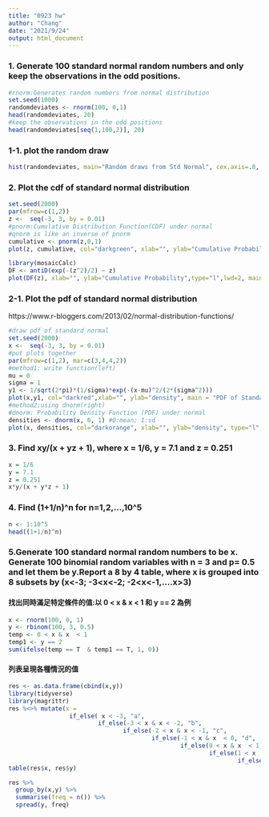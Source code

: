 ```yaml
---
title: "0923 hw"
author: "Chang"
date: "2021/9/24"
output: html_document
---
```

### 1. Generate 100 standard normal random numbers and only keep the observations in the odd positions.
```r
#rnorm:Generates random numbers from normal distribution
set.seed(1000)
randomdeviates <- rnorm(100, 0,1)
head(randomdeviates, 20)
#keep the observations in the odd positions
head(randomdeviates[seq(1,100,2)], 20)
```

### 1-1. plot the random draw
```r
hist(randomdeviates, main="Random draws from Std Normal", cex.axis=.8, xlim=c(-4,4))
```

### 2. Plot the cdf of standard normal distribution
```r
set.seed(2000)
par(mfrow=c(1,2))
z <-  seq(-3, 3, by = 0.01)
#pnorm:Cumulative Distribution Function(CDF) under normal
#qnorm is like an inverse of pnorm
cumulative <- pnorm(z,0,1)
plot(z, cumulative, col="darkgreen", xlab="", ylab="Cumulative Probability",type="l",lwd=2, main="CDF of Standard Normal", cex.axis=.8 )

library(mosaicCalc)
DF <- antiD(exp(-(z^2)/2) ~ z)
plot(DF(z), xlab="", ylab="Cumulative Probability",type="l",lwd=2, main="CDF of Standard Normal", cex.axis=.8 ,col="orange")

```

### 2-1. Plot the pdf of standard normal distribution
https://www.r-bloggers.com/2013/02/normal-distribution-functions/
```r
#draw pdf of standard normal
set.seed(2000)
x <-  seq(-3, 3, by = 0.01)
#put plots together
par(mfrow=c(1,2), mar=c(3,4,4,2))
#method1: write function(left)
mu = 0
sigma = 1
y1 <- 1/sqrt(2*pi)*(1/sigma)*exp(-(x-mu)^2/(2*(sigma^2)))
plot(x,y1, col="darkred",xlab="", ylab="density", main = "PDF of Standard Normal", type = "l",lwd=2, cex.axis=0.8)
#method2:using dnorm(right)
#dnorm: Probability Density Function (PDF) under normal
densities <- dnorm(x, 0, 1) #0:mean; 1:sd
plot(x, densities, col="darkorange", xlab="", ylab="density", type="l",lwd=2, main="PDF of Standard Normal", cex.axis=.8)

```

### 3. Find xy/(x + yz + 1), where x = 1/6, y = 7.1 and z = 0.251
```r
x = 1/6
y = 7.1
z = 0.251
x*y/(x + y*z + 1)
```
### 4. Find (1+1/n)^n for n=1,2,...,10^5
```r
n <- 1:10^5
head((1+1/n)^n)
```

### 5.Generate 100 standard normal random numbers to be x. Generate 100 binomial random variables with n = 3 and p= 0.5 and let them be y.Report a 8 by 4 table, where x is grouped into 8 subsets by (x<-3; -3<x<-2; -2<x<-1,….x>3)

#### 找出同時滿足特定條件的值:以 0 < x & x  < 1 和  y == 2 為例
```r
x <- rnorm(100, 0, 1)
y <- rbinom(100, 3, 0.5)
temp <- 0 < x & x  < 1
temp1 <- y == 2
sum(ifelse(temp == T  & temp1 == T, 1, 0))
```

#### 列表呈現各種情況的值
```r
res <- as.data.frame(cbind(x,y))
library(tidyverse)
library(magrittr)
res %<>% mutate(x = 
                 if_else( x < -3, "a",
                         if_else(-3 < x & x < -2, "b",
                                if_else(-2 < x & x < -1, "c",
                                        if_else(-1 < x & x  < 0, "d", 
                                                if_else(0 < x & x  < 1, "e",
                                                        if_else(1 < x  & x < 2, "f",
                                                                if_else(2 < x & x < 3, "g", "h"))))))))
table(res$x, res$y)

res %>% 
  group_by(x,y) %>%
  summarise(freq = n()) %>% 
  spread(y, freq) 
```








